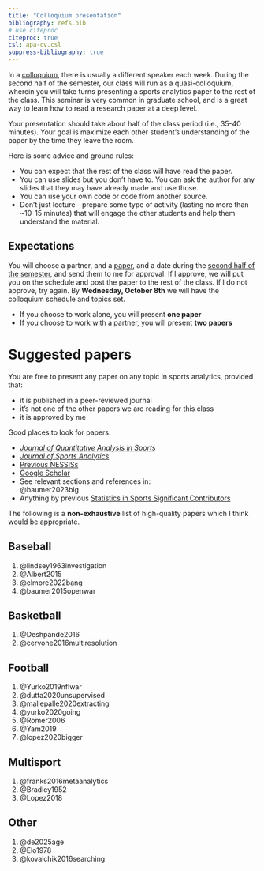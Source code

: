 ```yaml
---
title: "Colloquium presentation"
bibliography: refs.bib
# use citeproc
citeproc: true
csl: apa-cv.csl
suppress-bibliography: true
---
```


In a [colloquium](https://en.wikipedia.org/wiki/Colloquium), there is usually a different speaker each week. 
During the second half of the semester, our class will run as a quasi-colloquium, wherein you will take turns presenting a sports analytics paper to the rest of the class. 
This seminar is very common in graduate school, and is a great way to learn how to read a research paper at a deep level. 

Your presentation should take about half of the class period (i.e., 35-40 minutes). 
Your goal is maximize each other student's understanding of the paper by the time they leave the room. 

Here is some advice and ground rules:

- You can expect that the rest of the class will have read the paper. 
- You can use slides but you don't have to. You can ask the author for any slides that they may have already made and use those. 
- You can use your own code or code from another source. 
- Don't just lecture---prepare some type of activity (lasting no more than ~10-15 minutes) that will engage the other students and help them understand the material. 


## Expectations

You will choose a partner, and a [paper](#suggested-papers), and a date during the [second half of the semester](schedule.qmd), and send them to me for approval. 
If I approve, we will put you on the schedule and post the paper to the rest of the class. 
If I do not approve, try again. 
By **Wednesday, October 8th** we will have the colloquium schedule and topics set. 

- If you choose to work alone, you will present **one paper**
- If you choose to work with a partner, you will present **two papers**

# Suggested papers

You are free to present any paper on any topic in sports analytics, provided that:

- it is published in a peer-reviewed journal
- it's not one of the other papers we are reading for this class
- it is approved by me

Good places to look for papers:

- [*Journal of Quantitative Analysis in Sports*](https://www.degruyterbrill.com/journal/key/jqas/html)
- [*Journal of Sports Analytics*](https://journals.sagepub.com/home/san)
- [Previous NESSISs](https://nessis.org/nessis23.html)
- [Google Scholar](https://scholar.google.com/)
- See relevant sections and references in:  
  @baumer2023big
- Anything by previous [Statistics in Sports Significant Contributors](https://community.amstat.org/sis/aboutus/honorees)

The following is a **non-exhaustive** list of high-quality papers which I think would be appropriate. 

## Baseball

1. @lindsey1963investigation
1. @Albert2015
1. @elmore2022bang
1. @baumer2015openwar

## Basketball

1. @Deshpande2016
1. @cervone2016multiresolution

## Football

1. @Yurko2019nflwar
1. @dutta2020unsupervised
1. @mallepalle2020extracting
1. @yurko2020going
1. @Romer2006
1. @Yam2019
1. @lopez2020bigger

## Multisport

1. @franks2016metaanalytics
1. @Bradley1952
1. @Lopez2018

## Other

1. @de2025age
1. @Elo1978
1. @kovalchik2016searching
